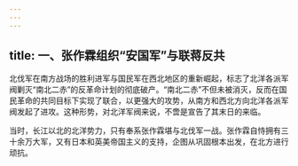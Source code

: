 ```yaml
---
---
---
```

title: 一、张作霖组织“安国军”与联蒋反共
---




北伐军在南方战场的胜利进军与国民军在西北地区的重新崛起，标志了北洋各派军阀剿灭“南北二赤”的反革命计划的彻底破产。“南北二赤”不但未被消灭，反而在国民革命的共同目标下实现了联合，以更强大的攻势，从南方和西北方向北洋各派军阀发起了进攻。这种形势，对北洋军阀来说，不啻是宣告了其末日的来临。

当时，长江以北的北洋势力，只有奉系张作霖堪与北伐军一战。张作霖自恃拥有三十余万大军，又有日本和英美帝国主义的支持，企图从巩固根本出发，在北方进行顽抗。